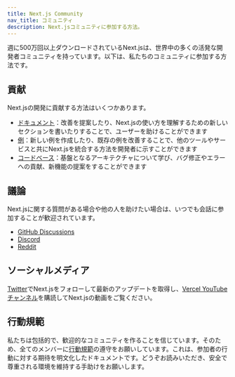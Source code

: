 ```yaml
---
title: Next.js Community
nav_title: コミュニティ
description: Next.jsコミュニティに参加する方法。
---
```


週に500万回以上ダウンロードされているNext.jsは、世界中の多くの活発な開発者コミュニティを持っています。以下は、私たちのコミュニティに参加する方法です。

## 貢献

Next.jsの開発に貢献する方法はいくつかあります。

- [ドキュメント](/docs/community/contribution-guide)：改善を提案したり、Next.jsの使い方を理解するための新しいセクションを書いたりすることで、ユーザーを助けることができます
- [例](https://github.com/vercel/next.js/tree/canary/contributing/examples)：新しい例を作成したり、既存の例を改善することで、他のツールやサービスと共にNext.jsを統合する方法を開発者に示すことができます
- [コードベース](https://github.com/vercel/next.js/tree/canary/contributing/core)：基盤となるアーキテクチャについて学び、バグ修正やエラーへの貢献、新機能の提案をすることができます

## 議論

Next.jsに関する質問がある場合や他の人を助けたい場合は、いつでも会話に参加することが歓迎されています。

- [GitHub Discussions](https://github.com/vercel/next.js/discussions)
- [Discord](https://discord.com/invite/bUG2bvbtHy)
- [Reddit](https://www.reddit.com/r/nextjs)

## ソーシャルメディア

[Twitter](https://x.com/nextjs)でNext.jsをフォローして最新のアップデートを取得し、[Vercel YouTube チャンネル](https://www.youtube.com/@VercelHQ)を購読してNext.jsの動画をご覧ください。

## 行動規範

私たちは包括的で、歓迎的なコミュニティを作ることを信じています。そのため、全てのメンバーに[行動規範](https://github.com/vercel/next.js/blob/canary/CODE_OF_CONDUCT.md)の遵守をお願いしています。これは、参加者の行動に対する期待を明文化したドキュメントです。どうぞお読みいただき、安全で尊重される環境を維持する手助けをお願いします。